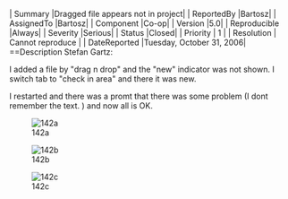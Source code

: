 | Summary |Dragged file appears not in project|
| ReportedBy |Bartosz|
| AssignedTo |Bartosz|
| Component |Co-op|
| Version |5.0|
| Reproducible |Always|
| Severity |Serious|
| Status |Closed|
| Priority | 1 |
| Resolution | Cannot reproduce |
| DateReported |Tuesday, October 31, 2006|
==Description 
Stefan Gartz:

I added a file by "drag n drop" and the "new" indicator was not shown. I switch tab to "check in area" and there it was new.

I restarted and there was a promt that there was some problem (I dont remember the text. ) and now all is OK.

[[Image:142a]]

[[Image:142b]]

[[Image:142c]]
